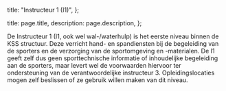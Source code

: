   title: "Instructeur 1 (I1)",
};

  title: page.title,
  description: page.description,
};

De Instructeur 1 (I1, ook wel wal-/waterhulp) is het eerste niveau binnen de KSS
structuur. Deze verricht hand- en spandiensten bij de begeleiding van de
sporters en de verzorging van de sportomgeving en -materialen. De I1 geeft zelf
dus geen sporttechnische informatie of inhoudelijke begeleiding aan de sporters,
maar levert wel de voorwaarden hiervoor ter ondersteuning van de
verantwoordelijke instructeur 3. Opleidingslocaties mogen zelf beslissen of ze
gebruik willen maken van dit niveau.
